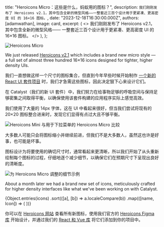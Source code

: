 
  title: "Heroicons Micro：这些是什么，蚂蚁用的图标？",
  description: `我们刚刚发布了 Heroicons v2.1，其中包含全新的微型风格——一整套近三百个设计用于更紧凑、更高密度 UI 的 16×16 图标。`,
  date: "2023-12-18T16:30:00.000Z",
  authors: [adamwathan],
  image: card,
  excerpt: (
    <>
      我们刚刚发布了 <Link href="https://heroicons.com">Heroicons v2.1</Link>，其中包含全新的微型风格——
      一整套近三百个设计用于更紧凑、更高密度 UI 的 16&times;16 图标。
    </>
  ),
};

<Link href="https://heroicons.com">
  <Image src={card} alt="Heroicons Micro" />
</Link>

We just released [Heroicons v2.1](https://heroicons.com) which includes a brand new micro style — a full set of almost three hundred 16&times;16 icons designed for tighter, higher density UIs.

我们一直想做这样一个尺寸的图标集合，但直到今年早些时候开始制作 [一个新的 React UI 套件项目](https://twitter.com/steveschoger/status/1725246591269769363) 时，我们才急需这些图标，因此决定狠下心来设计它们。

在 Catalyst（我们的新 UI 套件）中，我们努力在给事物足够的呼吸空间与保持足够密集之间取得平衡，以确保使用该套件构建的应用程序实际上感觉高效。

我们使用了大量的 14px 字体，这在 UI 中看起来很好，但当我们尝试将现有的 20×20 图标整合进来时，发现它们显得有点过大且不够平衡。

<Image alt="Heroicons Mini 与用于下拉菜单的 Heroicons Micro 比较" src={miniVsMicroDropdown} />

大多数人可能只会将图标缩小并继续前进，但我们不是大多数人，虽然这也许是好事，也可能是坏事。

图标设计为将要使用的确切尺寸时，通常看起来更清晰，所以我们开始了从头重新绘制每个图标的过程，仔细地逐个减少细节，以确保它们在预期尺寸下呈现出良好的清晰度。

<Image alt="为 Heroicons Micro 调整的细节示例" src={miniVsMicroDetails} />

About a month later we had a brand new set of icons, meticulously crafted for higher density interfaces like what we've been working on with Catalyst.

<div className="my-12 px-2">
  <div className="not-prose grid grid-cols-[repeat(auto-fill,1rem)] justify-between gap-x-12 gap-y-8">
    {Object.entries(icons)
      .sort(([a], [b]) => a.localeCompare(b))
      .map(([name, Icon]) => (
        <Icon key={name} className="h-4 w-4 fill-slate-950 dark:fill-white" />
      ))}
  </div>
</div>

你可以在 [Heroicons 网站](https://heroicons.com) 查看所有新图标，使用我们官方的 [Heroicons Figma 库](https://www.figma.com/community/file/1143911270904274171) 开始设计，并通过我们的 [React 和 Vue 库](https://github.com/tailwindlabs/heroicons) 将它们添加到你的项目中。
